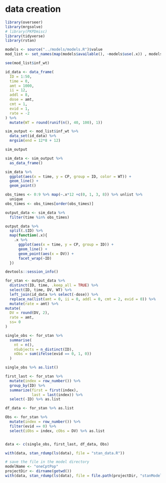 # data creation

```r
library(overseer)
library(mrgsolve)
# library(PKPDmisc)
library(tidyverse)
library(rstan)
```

```r
models <- source("../models/models.R")$value
mod_list <- set_names(map(models$available(), ~models$use(.x)) , models$available())
```

```r
see(mod_list$inf_wt)
```

```r
id_data <- data_frame(
  ID = 1:50,
  time = 0,
  amt = 1000,
  ii = 12,
  addl = 8,
  dose = amt,
  cmt = 1,
  evid = 1, 
  rate = -2
) %>%
  mutate(WT = round(runif(n(), 40, 100), 1))
```


```r
sim_output <- mod_list$inf_wt %>% 
  data_set(id_data) %>%
  mrgsim(end = 12*8 + 12)

sim_output
```

```r
sim_data <- sim_output %>% 
  as_data_frame() 

sim_data %>%
  ggplot(aes(x = time, y = CP, group = ID, color = WT)) + 
  geom_line() +
  geom_point()
```

```r
obs_times <- 0:9 %>% map(~.x*12 +c(0, 1, 3, 8)) %>% unlist %>%
  unique
obs_times <- obs_times[order(obs_times)]
```

```r
output_data <- sim_data %>% 
  filter(time %in% obs_times)
```


```r
output_data %>%
  split(.$ID) %>% 
  map(function(.x){
    .x %>%
      ggplot(aes(x = time, y = CP, group = ID)) +
      geom_line() +
      geom_point(aes(x = DV)) + 
      facet_wrap(~ID)
  })
```

```r
devtools::session_info()
```

```r
for_stan <- output_data %>% 
  distinct(ID, time, .keep_all = TRUE) %>%
  select(ID, time, DV, WT) %>%
  left_join(id_data %>% select(-dose)) %>%
  replace_na(list(amt = 0, ii = 0, addl = 0, cmt = 2, evid = 0)) %>%
  mutate(rate = amt) %>%
mutate(
  DV = round(DV, 2),
  rate = amt,
  ss= 0
)

single_obs <- for_stan %>%
  summarise(
    nt = n(),
    nSubjects = n_distinct(ID),
    nObs = sum(ifelse(evid == 0, 1, 0))
  )

single_obs %>% as.list()

first_last <- for_stan %>%
  mutate(index = row_number()) %>%
  group_by(ID) %>%
  summarize(first = first(index),
            last = last(index)) %>%
  select(-ID) %>% as.list

df_data <- for_stan %>% as.list

Obs <- for_stan %>%
  mutate(index = row_number()) %>%
  filter(evid == 0) %>%
  select(iObs = index, cObs = DV) %>% as.list


data <- c(single_obs, first_last, df_data, Obs)

with(data, stan_rdump(ls(data), file = "stan_data.R"))

# save the file in the model directory
modelName <- "oneCptPop"
projectDir <- dirname(getwd())
with(data, stan_rdump(ls(data), file = file.path(projectDir, "stanModel", paste0(modelName, ".data.R"))))

```
